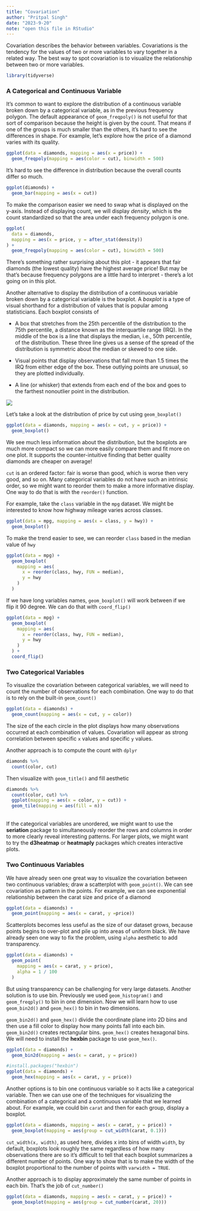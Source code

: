 ```yaml
---
title: "Covariation"
author: "Pritpal Singh"
date: "2023-9-20"
note: "open this file in RStudio"
---
```


Covariation describes the behavior between variables. Covariations is the tendency for the values of two or more variables to vary together in a related way. The best way to spot covariation is to visualize the relationship between two or more variables.

```r
library(tidyverse)
```

### A Categorical and Continuous Variable

It's common to want to explore the distribution of a continuous variable broken down by a categorical variable, as in the previous frequency polygon. The default appearance of `geom_freqpoly()` is not useful for that sort of comparison because the height is given by the count. That means if one of the groups is much smaller than the others, it's hard to see the differences in shape. For example, let's explore how the price of a diamond varies with its quality.

```r
ggplot(data = diamonds, mapping = aes(x = price)) +
  geom_freqpoly(mapping = aes(color = cut), binwidth = 500)
```

It's hard to see the difference in distribution because the overall counts differ so much.

```r
ggplot(diamonds) + 
  geom_bar(mapping = aes(x = cut))
```

To make the comparison easier we need to swap what is displayed on the y-axis. Instead of displaying count, we will display *density*, which is the count standardized so that the area under each frequency polygon is one.

```r
ggplot(
  data = diamonds,
  mapping = aes(x = price, y = after_stat(density))
) + 
  geom_freqpoly(mapping = aes(color = cut), binwidth = 500)
```

There's something rather surprising about this plot - it appears that fair diamonds (the lowest quality) have the highest average price! But may be that's because frequency polygons are a little hard to interpret - there's a lot going on in this plot.

Another alternative to display the distribution of a continuous variable broken down by a categorical variable is the boxplot. A *boxplot* is a type of visual shorthand for a distribution of values that is popular among statisticians. Each boxplot consists of

-   A box that stretches from the 25th percentile of the distribution to the 75th percentile, a distance known as the interquartile range (IRQ). In the middle of the box is a line that displays the median, i.e., 50th percentile, of the distribution. These three line gives us a sense of the spread of the distribution is symmetric about the median or skewed to one side.

-   Visual points that display observations that fall more than 1.5 times the IRQ from either edge of the box. These outlying points are unusual, so they are plotted individually.

-   A line (or whisker) that extends from each end of the box and goes to the farthest nonoutlier point in the distribution.

![](box_plot.png)

Let's take a look at the distribution of price by cut using `geom_boxplot()`

```r
ggplot(data = diamonds, mapping = aes(x = cut, y = price)) +
  geom_boxplot()
```

We see much less information about the distribution, but the boxplots are much more compact so we can more easily compare them and fit more on one plot. It supports the counter-intuitive finding that better quality diamonds are cheaper on average!

`cut` is an ordered factor: fair is worse than good, which is worse then very good, and so on. Many categorical variables do not have such an intrinsic order, so we might want to reorder them to make a more informative display. One way to do that is with the `reorder()` function.

For example, take the `class` variable in the `mpg` dataset. We might be interested to know how highway mileage varies across classes.

```r
ggplot(data = mpg, mapping = aes(x = class, y = hwy)) +
  geom_boxplot()
```

To make the trend easier to see, we can reorder `class` based in the median value of `hwy`

```r
ggplot(data = mpg) +
  geom_boxplot(
    mapping = aes(
      x = reorder(class, hwy, FUN = median),
      y = hwy
    )
  )
```

If we have long variables names, `geom_boxplot()` will work between if we flip it 90 degree. We can do that with `coord_flip()`

```r
ggplot(data = mpg) + 
  geom_boxplot(
    mapping = aes(
      x = reorder(class, hwy, FUN = median),
      y = hwy
    )
  ) + 
  coord_flip()
```

### Two Categorical Variables

To visualize the covariation between categorical variables, we will need to count the number of observations for each combination. One way to do that is to rely on the built-in `geom_count()`

```r
ggplot(data = diamonds) + 
  geom_count(mapping = aes(x = cut, y = color))
```

The size of the each circle in the plot displays how many observations occurred at each combination of values. Covariation will appear as strong correlation between specific `x` values and specific `y` values.

Another approach is to compute the count with `dplyr`

```r
diamonds %>%
  count(color, cut)
```

Then visualize with `geom_title()` and fill aesthetic

```r
diamonds %>%
  count(color, cut) %>% 
  ggplot(mapping = aes(x = color, y = cut)) + 
  geom_tile(mapping = aes(fill = n))
```

\
If the categorical variables are unordered, we might want to use the **seriation** package to simultaneously reorder the rows and columns in order to more clearly reveal interesting patterns. For larger plots, we might want to try the **d3heatmap** or **heatmaply** packages which creates interactive plots.

### Two Continuous Variables

We have already seen one great way to visualize the covariation between two continuous variables; draw a scatterplot with `geom_point()`. We can see covariation as pattern in the points. For example, we can see exponential relationship between the carat size and price of a diamond

```r
ggplot(data = diamonds) + 
  geom_point(mapping = aes(x = carat, y =price))
```

Scatterplots becomes less useful as the size of our dataset grows, because points begins to over-plot and pile up into areas of uniform black. We have already seen one way to fix the problem, using `alpha` aesthetic to add transparency.

```r
ggplot(data = diamonds) +
  geom_point(
    mapping = aes(x = carat, y = price),
    alpha = 1 / 100
  )
```

But using transparency can be challenging for very large datasets. Another solution is to use bin. Previously we used `geom_histogram()` and `geom_freqply()` to bin in one dimension. Now we will learn how to use `geom_bin2d()` and `geom_hex()` to bin in two dimensions.

`geom_bin2d()` and `geom_hex()` divide the coordinate plane into 2D bins and then use a fill color to display how many points fall into each bin. `geom_bin2d()` creates rectangular bins. `geom_hex()` creates hexagonal bins. We will need to install the **hexbin** package to use `geom_hex()`.

```r
ggplot(data = diamonds) + 
  geom_bin2d(mapping = aes(x = carat, y = price))
```

```r
#install.packages("hexbin")
ggplot(data = diamonds) +
  geom_hex(mapping = aes(x = carat, y = price))

```

Another options is to bin one continuous variable so it acts like a categorical variable. Then we can use one of the techniques for visualizing the combination of a categorical and a continuous variable that we learned about. For example, we could bin `carat` and then for each group, display a boxplot.

```r
ggplot(data = diamonds, mapping = aes(x = carat, y = price)) + 
  geom_boxplot(mapping = aes(group = cut_width(carat, 0.1)))
```

`cut_width(x, width)`, as used here, divides x into bins of width `width`, by default, boxplots look roughly the same regardless of how many observations there are so it's difficult to tell that each boxplot summarizes a different number of points. One way to show that is to make the width of the boxplot proportional to the number of points with `varwidth = TRUE`.

Another approach is to display approximately the same number of points in each bin. That's the job of `cut_number()`

```r
ggplot(data = diamonds, mapping = aes(x = carat, y = price)) +
  geom_boxplot(mapping = aes(group = cut_number(carat, 20)))
```
